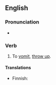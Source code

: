 ==English==

===Pronunciation===
* {{audio|en|En-au-lose one's lunch.ogg|Audio (AU)}}

===Verb===
{{head|en|verb}}

# {{lb|en|slang}} To [[vomit]], [[throw up]].

====Translations====
{{trans-top|slang: to vomit}}
* Finnish: {{t+|fi|yrjötä}}
{{trans-mid}}
{{trans-bottom}}